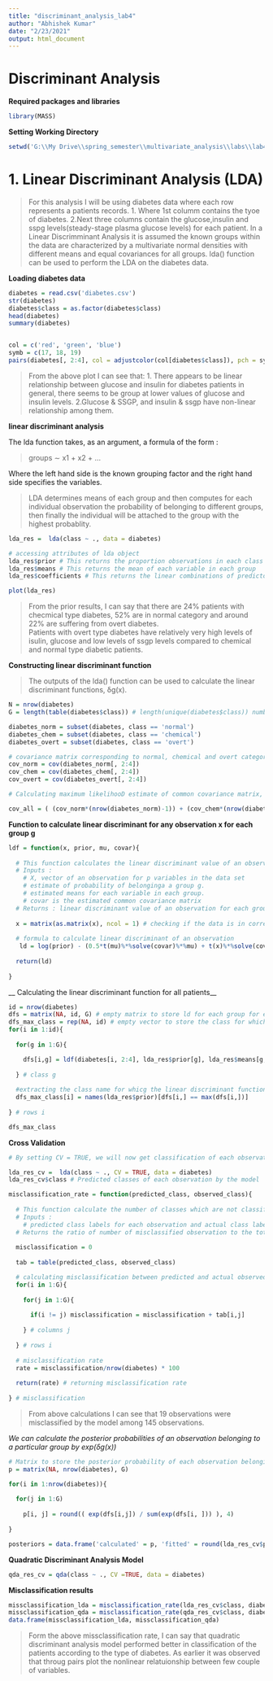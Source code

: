 ```yaml
---
title: "discriminant_analysis_lab4"
author: "Abhishek Kumar"
date: "2/23/2021"
output: html_document
---
```


# Discriminant Analysis


__Required packages and libraries__
```r
library(MASS)
```


__Setting Working Directory__
```r
setwd('G:\\My Drive\\spring_semester\\multivariate_analysis\\labs\\lab4')
```



# 1. Linear Discriminant Analysis (LDA)

> For this analysis I will be using diabetes data where each row represents a patients records.
  1. Where 1st columm contains the tyoe of diabetes.
  2.Next three columns contain the glucose,insulin and sspg levels(steady-stage plasma glucose levels) for each patient. 
> In a Linear Discrimminant Analysis it is assumed the known groups within the data are characterized by a multivariate normal densities with different means and equal covariances for all groups.
> lda() function can be used to perform the LDA on the diabetes data.

__Loading diabetes data__
```r
diabetes = read.csv('diabetes.csv')
str(diabetes)
diabetes$class = as.factor(diabetes$class)
head(diabetes)
summary(diabetes)


col = c('red', 'green', 'blue')
symb = c(17, 18, 19)
pairs(diabetes[, 2:4], col = adjustcolor(col[diabetes$class]), pch = symb[diabetes$class])

```

> From the above plot I can see that:
  1. There appears to be linear relationship between glucose and insulin for diabetes patients in general, there seems to be group at lower values of glucose and insulin levels.
  2.Glucose & SSGP, and insulin & ssgp have non-linear relationship among them.

__linear discriminant analysis__

The lda function takes, as an argument, a formula of the form :

> groups ∼ x1 + x2 + ... 

Where the left hand side is the known grouping factor and the right hand side specifies the variables.

> LDA determines means of each group and then computes for each individual observation the probability of belonging to different groups, then finally the individual will be attached to the group with the highest probablity.

```r

lda_res =  lda(class ~ ., data = diabetes)

# accessing attributes of lda object
lda_res$prior # This returns the proportion observations in each class
lda_res$means # This returns the mean of each variable in each group
lda_res$coefficients # This returns the linear combinations of predictor variables which are used to form the LDA decision rules.

plot(lda_res)

```
> From the prior results, I can say that there are 24% patients with checmical type diabetes, 52% are in normal category and around 22% are suffering from overt diabetes.  
> Patients with overt type diabetes have relatively very high levels of isulin, glucose and low levels of ssgp levels compared to chemical and normal type diabetic patients.

__Constructing linear discriminant function__

> The outputs of the lda() function can be used to calculate the linear discriminant functions, δg(x).


```r
N = nrow(diabetes)
G = length(table(diabetes$class)) # length(unique(diabetes$class)) number of actual groups in the data.

diabetes_norm = subset(diabetes, class == 'normal')
diabetes_chem = subset(diabetes, class == 'chemical')
diabetes_overt = subset(diabetes, class == 'overt')

# covariance matrix corresponding to normal, chemical and overt categories in diabetes data.
cov_norm = cov(diabetes_norm[, 2:4]) 
cov_chem = cov(diabetes_chem[, 2:4]) 
cov_overt = cov(diabetes_overt[, 2:4]) 

# Calculating maximum likelihooD estimate of common covariance matrix, which simply the weighted average of group specific covariance matrix.

cov_all = ( (cov_norm*(nrow(diabetes_norm)-1)) + (cov_chem*(nrow(diabetes_chem)-1)) + (cov_overt*(nrow(diabetes_overt)-1)) ) / (N-G)
```

__Function to calculate linear discriminant for any observation x for each group g__

```r

ldf = function(x, prior, mu, covar){
  
  # This function calculates the linear discriminant value of an observation for a group g.
  # Inputs :
    # X, vector of an observation for p variables in the data set
    # estimate of probability of belonginga a group g.
    # estimated means for each variable in each group.
    # covar is the estimated common covariance matrix 
  # Returns : linear discriminant value of an observation for each group g.
  
  x = matrix(as.matrix(x), ncol = 1) # checking if the data is in correct format
  
  # formula to calculate linear discriminant of an observation
   ld = log(prior) - (0.5*t(mu)%*%solve(covar)%*%mu) + t(x)%*%solve(covar)%*%mu
   
  return(ld)
  
}

```


__ Calculating the linear discriminant function for all patients__

```r
id = nrow(diabetes)
dfs = matrix(NA, id, G) # empty matrix to store ld for each group for each observations in the data set.
dfs_max_class = rep(NA, id) # empty vector to store the class for which linear discriminant function is maximum for each observation.
for(i in 1:id){
  
  for(g in 1:G){

    dfs[i,g] = ldf(diabetes[i, 2:4], lda_res$prior[g], lda_res$means[g,], cov_all)
    
  } # class g
  
  #extracting the class name for whicg the linear discriminant function is maximum for a particular observation.
  dfs_max_class[i] = names(lda_res$prior)[dfs[i,] == max(dfs[i,])]
  
} # rows i

dfs_max_class
```


__Cross Validation__

```r
# By setting CV = TRUE, we will now get classification of each observation under the fitted model, and the posterior probabilities of each observation for each of the classes.

lda_res_cv =  lda(class ~ ., CV = TRUE, data = diabetes) 
lda_res_cv$class # Predicted classes of each observation by the model

misclassification_rate = function(predicted_class, observed_class){
  
  # This function calculate the number of classes which are not classified correctly by the model, and calculates the misclassification rate.
  # Inputs :
    # predicted class labels for each observation and actual class labels observed.
  # Returns the ratio of number of misclassified observation to the total number of observations
  
  misclassification = 0
  
  tab = table(predicted_class, observed_class)

  # calculating misclassification between predicted and actual observed classes of each observation.
  for(i in 1:G){
  
    for(j in 1:G){
    
      if(i != j) misclassification = misclassification + tab[i,j]
    
    } # columns j
  
  } # rows i
  
  # misclassification rate
  rate = misclassification/nrow(diabetes) * 100
  
  return(rate) # returning misclassification rate
  
} # misclassification


```

> From above calculations I can see that 19 observations were misclassified by the model among 145 observations.

_We can calculate the posterior probabilities of an observation belonging to a particular group by exp(δg(x))_

```r

# Matrix to store the posterior probability of each observation belonging to each class in the data.
p = matrix(NA, nrow(diabetes), G) 

for(i in 1:nrow(diabetes)){
  
  for(j in 1:G)
    
    p[i, j] = round(( exp(dfs[i,j]) / sum(exp(dfs[i, ])) ), 4)
    
}

posteriors = data.frame('calculated' = p, 'fitted' = round(lda_res_cv$posterior, 4))
```


__Quadratic Discriminant Analysis Model__

```r

qda_res_cv = qda(class ~ ., CV =TRUE, data = diabetes)


```
__Misclassification results__
```r

missclassification_lda = misclassification_rate(lda_res_cv$class, diabetes$class)
missclassification_qda = misclassification_rate(qda_res_cv$class, diabetes$class)
data.frame(missclassification_lda, missclassification_qda)
```
> Form the above missclassification rate, I can say that quadratic discriminant analysis model performed better in classification of the patients according to the type of diabetes. As earlier it was observed that throug pairs plot the nonlinear relatuionship between few couple of variables.
